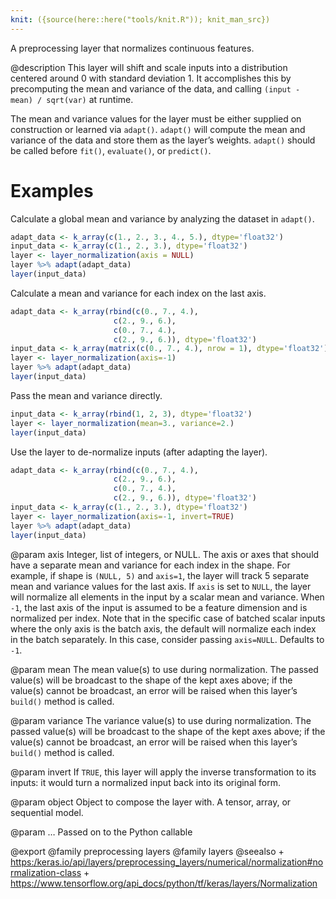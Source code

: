 ```yaml
---
knit: ({source(here::here("tools/knit.R")); knit_man_src})
---
```

A preprocessing layer that normalizes continuous features.

@description
This layer will shift and scale inputs into a distribution centered around
0 with standard deviation 1. It accomplishes this by precomputing the mean
and variance of the data, and calling `(input - mean) / sqrt(var)` at
runtime.

The mean and variance values for the layer must be either supplied on
construction or learned via `adapt()`. `adapt()` will compute the mean and
variance of the data and store them as the layer's weights. `adapt()` should
be called before `fit()`, `evaluate()`, or `predict()`.

# Examples
Calculate a global mean and variance by analyzing the dataset in `adapt()`.

```r
adapt_data <- k_array(c(1., 2., 3., 4., 5.), dtype='float32')
input_data <- k_array(c(1., 2., 3.), dtype='float32')
layer <- layer_normalization(axis = NULL)
layer %>% adapt(adapt_data)
layer(input_data)
```

Calculate a mean and variance for each index on the last axis.

```r
adapt_data <- k_array(rbind(c(0., 7., 4.),
                       c(2., 9., 6.),
                       c(0., 7., 4.),
                       c(2., 9., 6.)), dtype='float32')
input_data <- k_array(matrix(c(0., 7., 4.), nrow = 1), dtype='float32')
layer <- layer_normalization(axis=-1)
layer %>% adapt(adapt_data)
layer(input_data)
```

Pass the mean and variance directly.

```r
input_data <- k_array(rbind(1, 2, 3), dtype='float32')
layer <- layer_normalization(mean=3., variance=2.)
layer(input_data)
```

Use the layer to de-normalize inputs (after adapting the layer).

```r
adapt_data <- k_array(rbind(c(0., 7., 4.),
                       c(2., 9., 6.),
                       c(0., 7., 4.),
                       c(2., 9., 6.)), dtype='float32')
input_data <- k_array(c(1., 2., 3.), dtype='float32')
layer <- layer_normalization(axis=-1, invert=TRUE)
layer %>% adapt(adapt_data)
layer(input_data)
```

@param axis
Integer, list of integers, or NULL. The axis or axes that should
have a separate mean and variance for each index in the shape.
For example, if shape is `(NULL, 5)` and `axis=1`, the layer will
track 5 separate mean and variance values for the last axis.
If `axis` is set to `NULL`, the layer will normalize
all elements in the input by a scalar mean and variance.
When `-1`, the last axis of the input is assumed to be a
feature dimension and is normalized per index.
Note that in the specific case of batched scalar inputs where
the only axis is the batch axis, the default will normalize
each index in the batch separately.
In this case, consider passing `axis=NULL`. Defaults to `-1`.

@param mean
The mean value(s) to use during normalization. The passed value(s)
will be broadcast to the shape of the kept axes above;
if the value(s) cannot be broadcast, an error will be raised when
this layer's `build()` method is called.

@param variance
The variance value(s) to use during normalization. The passed
value(s) will be broadcast to the shape of the kept axes above;
if the value(s) cannot be broadcast, an error will be raised when
this layer's `build()` method is called.

@param invert
If `TRUE`, this layer will apply the inverse transformation
to its inputs: it would turn a normalized input back into its
original form.

@param object
Object to compose the layer with. A tensor, array, or sequential model.

@param ...
Passed on to the Python callable

@export
@family preprocessing layers
@family layers
@seealso
+ <https:/keras.io/api/layers/preprocessing_layers/numerical/normalization#normalization-class>
+ <https://www.tensorflow.org/api_docs/python/tf/keras/layers/Normalization>

